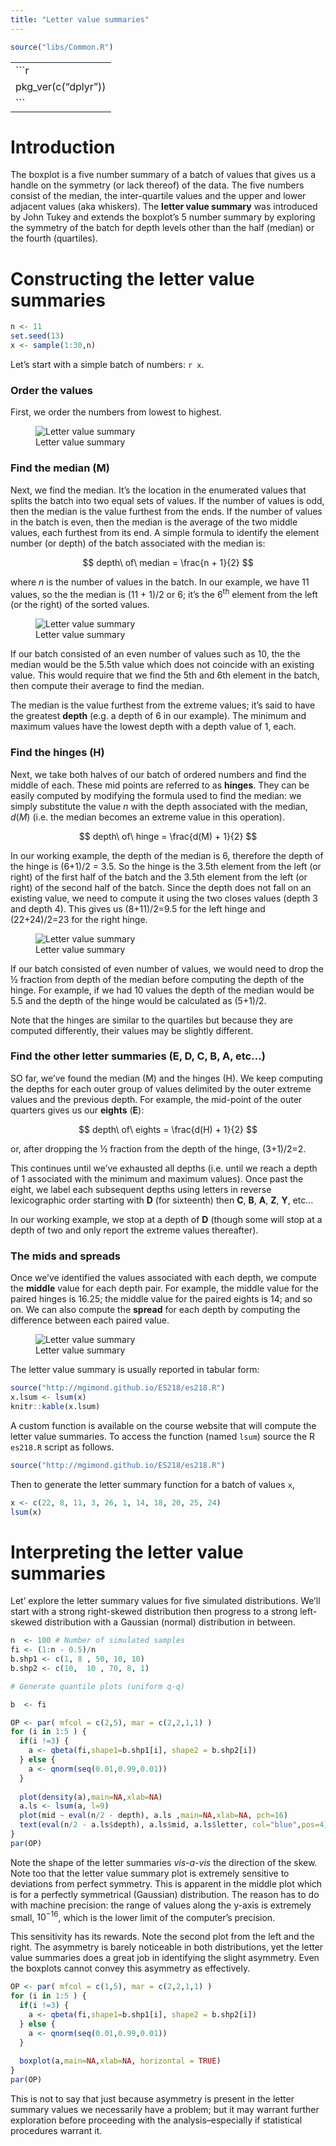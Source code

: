 ---
title: "Letter value summaries"
---
```{r echo=FALSE}
source("libs/Common.R")
```

-----
```{r echo = FALSE}
pkg_ver(c("dplyr"))
```
-----

# Introduction

The boxplot is a five number summary of a batch of values that gives us a handle on the symmetry (or lack thereof) of the data. The five numbers consist of the median, the inter-quartile values and the upper and lower adjacent values (aka whiskers). The **letter value summary** was introduced by John Tukey and extends  the boxplot's 5 number summary by exploring the symmetry of the batch for depth levels other than the half (median) or the fourth (quartiles).

# Constructing the letter value summaries

```{r echo=FALSE}
n <- 11
set.seed(13)
x <- sample(1:30,n)
```

Let's start with a simple batch of numbers: `r x`. 

### Order the values

First, we order the numbers from lowest to highest.

![Letter value summary](./img/letter_value_summary_a.png)

### Find the median (M)

Next, we find the median. It's the location in the enumerated values that splits the batch into two equal sets of values. If the number of values is odd, then the median is the value furthest from the ends. If the number of values in the batch is even, then the median is the average of the two middle values, each furthest from its end. A simple formula to identify the element number (or depth) of the batch associated with the median is:

$$
depth\ of\ median = \frac{n + 1}{2}
$$

where $n$ is the number of values in the batch. In our example, we have 11 values, so the the median is (11 + 1)/2 or 6; it's the 6^th^ element from the left (or the right) of the sorted values. 

![Letter value summary](./img/letter_value_summary_median.png)

If our batch consisted of an even number of values such as 10, the the median would be the 5.5th value which does not coincide with an existing value. This would require that we find the 5th and 6th element in the batch, then compute their average to find the median.

The median is the value furthest from the extreme values; it's said to have the greatest **depth** (e.g. a depth of 6 in our example). The minimum and maximum values have the lowest depth with a depth value of 1, each. 



### Find the hinges (H)

Next, we take both halves of our batch of ordered numbers and find the middle of each. These mid points are referred to as **hinges**. They can be easily computed by modifying the formula used to find the median: we simply substitute the value $n$ with the depth associated with the median, $d(M)$ (i.e. the median becomes an extreme value in this operation).

$$
depth\ of\ hinge = \frac{d(M) + 1}{2}
$$

In our working example, the depth of the median is 6, therefore the depth of the hinge is (6+1)/2 = 3.5. So the hinge is the 3.5th element from the left (or right) of the first half of the batch and the 3.5th element from the left (or right) of the second half of the batch. Since the depth does not fall on an existing value, we need to compute it using the two closes values (depth 3 and depth 4). This gives us (8+11)/2=9.5 for the left hinge and (22+24)/2=23 for the right hinge.

![Letter value summary](./img/letter_value_summary_hinge.png)

If our batch consisted of even number of values, we would need to drop the ½ fraction from depth of the median before computing the depth of the hinge. For example, if we had 10 values the depth of the median would be 5.5 and the depth of the hinge would be calculated as (5+1)/2.

Note that the hinges are similar to the quartiles but because they are computed differently, their values may be slightly different.

### Find the other letter summaries (E, D, C, B, A, etc...)

SO far, we've found the median (M)  and the hinges (H). We keep computing the depths for each outer group of values delimited by the outer extreme values and the previous depth. For example, the mid-point of the outer quarters gives us our **eights** (**E**):

$$
depth\ of\ eights = \frac{d(H) + 1}{2}
$$

or, after dropping the ½ fraction from the depth of the hinge, (3+1)/2=2.

This continues until we've exhausted all depths (i.e. until we reach a depth of 1 associated with the minimum and maximum values). 
Once past the eight, we label each subsequent depths using   letters in reverse lexicographic order starting with **D** (for sixteenth) then **C**, **B**, **A**, **Z**, **Y**, etc... 

In our working example, we stop at a depth of **D** (though some will stop at a depth of two and only report the extreme values thereafter).

### The mids and spreads

Once we've identified the values associated with each depth, we compute the **middle** value for each depth pair. For example, the middle value for the paired hinges is 16.25; the middle value for the paired eights is 14; and so on. We can also compute the **spread** for each depth by computing the difference between each paired value.

![Letter value summary](./img/letter_value_summary_b.png)

The letter value summary is usually reported in tabular form:

```{r echo=FALSE}
source("http://mgimond.github.io/ES218/es218.R")
x.lsum <- lsum(x)
knitr::kable(x.lsum)
```

A custom function is available on the course website that will compute the letter value summaries. To access the function (named `lsum`) source the R `es218.R` script as follows.

```{r}
source("http://mgimond.github.io/ES218/es218.R")
```

Then to generate the letter summary function for a batch of values `x`,

```{r}
x <- c(22, 8, 11, 3, 26, 1, 14, 18, 20, 25, 24)
lsum(x)
```

# Interpreting the letter value summaries

Let' explore the letter summary values for five simulated distributions. We'll start with a strong right-skewed distribution then progress to a strong left-skewed distribution with a  Gaussian (normal) distribution in between.

```{r, fig.width=8, fig.height=3, echo=FALSE}
n  <- 100 # Number of simulated samples
fi <- (1:n - 0.5)/n
b.shp1 <- c(1, 8 , 50, 10, 10)
b.shp2 <- c(10,  10 , 70, 8, 1)

# Generate quantile plots (uniform q-q)

b  <- fi

OP <- par( mfcol = c(2,5), mar = c(2,2,1,1) )
for (i in 1:5 ) {
  if(i !=3) {
    a <- qbeta(fi,shape1=b.shp1[i], shape2 = b.shp2[i])
  } else {
    a <- qnorm(seq(0.01,0.99,0.01))
  }
  
  plot(density(a),main=NA,xlab=NA)
  a.ls <- lsum(a, l=9)
  plot(mid ~ eval(n/2 - depth), a.ls ,main=NA,xlab=NA, pch=16)
  text(eval(n/2 - a.ls$depth), a.ls$mid, a.ls$letter, col="blue",pos=4)
}
par(OP)
```

Note the shape of the letter summaries *vis-a-vis* the direction of the skew. Note too that the letter value summary plot is extremely sensitive to deviations from perfect symmetry. This is apparent in the middle plot which is for a perfectly symmetrical (Gaussian) distribution. The reason has to do with machine precision: the range of values along the y-axis is extremely small, $10^{-16}$, which is the lower limit of the computer's precision. 

This sensitivity has its rewards. Note the second plot from the left and the right. The asymmetry is barely noticeable in both distributions, yet the letter value summaries does a great job in identifying the slight asymmetry. Even the boxplots cannot convey this asymmetry as effectively.

```{r, fig.width=8, fig.height=1, echo=FALSE}
OP <- par( mfcol = c(1,5), mar = c(2,2,1,1) )
for (i in 1:5 ) {
  if(i !=3) {
    a <- qbeta(fi,shape1=b.shp1[i], shape2 = b.shp2[i])
  } else {
    a <- qnorm(seq(0.01,0.99,0.01))
  }
  
  boxplot(a,main=NA,xlab=NA, horizontal = TRUE)
}
par(OP)
```

This is not to say that just because asymmetry is present in the letter summary values we necessarily have a problem; but it may warrant further exploration before proceeding with the analysis--especially if statistical procedures warrant it.